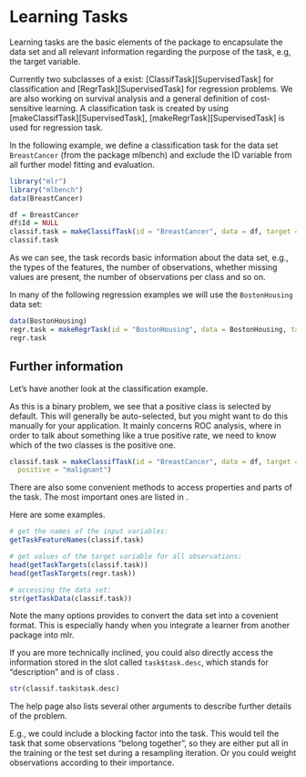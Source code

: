 Learning Tasks
==============

Learning tasks are the basic elements of the package to encapsulate the
data set and all relevant information regarding the purpose of the
task, e.g, the target variable.

Currently two subclasses of a \man[SupervisedTask] exist: \man2[ClassifTask][SupervisedTask] for
classification and \man2[RegrTask][SupervisedTask] for regression problems.
We are also working on survival analysis and a general definition of cost-sensitive learning.
A classification task is created by using \man2[makeClassifTask][SupervisedTask],
\man2[makeRegrTask][SupervisedTask] is used for regression task.

In the following example, we define a classification task for the data
set ``BreastCancer`` (from the package mlbench) and exclude the ID
variable from all further model fitting and evaluation.

```r
library("mlr")
library("mlbench")
data(BreastCancer)

df = BreastCancer
df$Id = NULL
classif.task = makeClassifTask(id = "BreastCancer", data = df, target = "Class")
classif.task
```

As we can see, the task records basic information about the data set,
e.g., the types of the features, the number of observations, whether
missing values are present, the number of observations per class and so on.


In many of the following regression examples we will use the ``BostonHousing`` data set:

```r
data(BostonHousing)
regr.task = makeRegrTask(id = "BostonHousing", data = BostonHousing, target = "medv")
regr.task
```

Further information
-------------------

Let's have another look at the classification example.

As this is a binary problem, we see that a positive class is selected
by default. This will generally be auto-selected, but you might
want to do this manually for your application. It mainly concerns ROC analysis, where in order
to talk about something like a true positive rate, we need to know which of the two classes is the positive
one.

```r
classif.task = makeClassifTask(id = "BreastCancer", data = df, target = "Class",
  positive = "malignant")
```

There are also some convenient methods to access properties and parts of the task.
The most important ones are listed in \man[SupervisedTask].

Here are some examples.


```r
# get the names of the input variables:
getTaskFeatureNames(classif.task)

# get values of the target variable for all observations:
head(getTaskTargets(classif.task))
head(getTaskTargets(regr.task))

# accessing the data set:
str(getTaskData(classif.task))
```

Note the many options \man[getTaskData] provides to convert the data set into a covenient format.
This is especially handy when you integrate a learner from another package into mlr.

If you are more technically inclined, you could also directly access
the information stored in the slot called `task$task.desc`,
which stands for "description" and is of class \man[TaskDesc].

```r
str(classif.task$task.desc)
```

The \man[SupervisedTask] help page also lists several other arguments
to describe further details of the problem.

E.g., we could include a blocking factor into the task.
This would tell the task that some observations "belong together", so they are either put all
in the training or the test set during a resampling iteration.
Or you could weight observations according to their importance.

